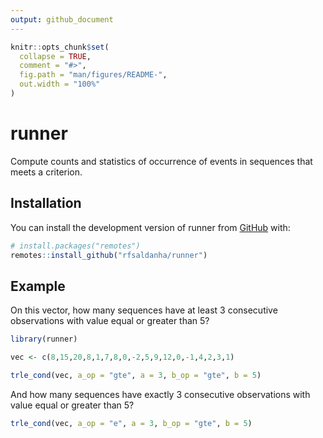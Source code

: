 ```yaml
---
output: github_document
---
```


<!-- README.md is generated from README.Rmd. Please edit that file -->

```r
knitr::opts_chunk$set(
  collapse = TRUE,
  comment = "#>",
  fig.path = "man/figures/README-",
  out.width = "100%"
)
```

# runner

<!-- badges: start -->
<!-- badges: end -->

Compute counts and statistics of occurrence of events in sequences that meets a criterion.

## Installation

You can install the development version of runner from [GitHub](https://github.com/) with:

``` r
# install.packages("remotes")
remotes::install_github("rfsaldanha/runner")
```

## Example

On this vector, how many sequences have at least 3 consecutive observations with value equal or greater than 5?

```r
library(runner)

vec <- c(8,15,20,8,1,7,8,0,-2,5,9,12,0,-1,4,2,3,1)

trle_cond(vec, a_op = "gte", a = 3, b_op = "gte", b = 5)
```

And how many sequences have exactly 3 consecutive observations with value equal or greater than 5?

```r
trle_cond(vec, a_op = "e", a = 3, b_op = "gte", b = 5)
```

